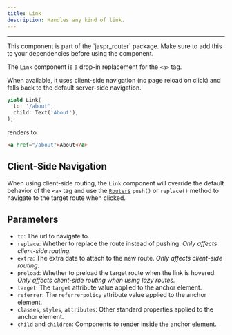```yaml
---
title: Link
description: Handles any kind of link.
---
```


---

<Info>
This component is part of the `jaspr_router` package. Make sure to add this to your dependencies
before using the component.
</Info>

The `Link` component is a drop-in replacement for the `<a>` tag.

When available, it uses client-side navigation (no page reload on click) and falls back to the default
server-side navigation.

```dart
yield Link(
  to: '/about',
  child: Text('About'),
);
```

renders to

```html
<a href="/about">About</a>
```

## Client-Side Navigation

When using client-side routing, the `Link` component will override the default behavior of the `<a>`
tag and use the [`Router`s](/components/router) `push()` or `replace()` method to navigate to the target route when clicked.

## Parameters

- `to`: The url to navigate to.
- `replace`: Whether to replace the route instead of pushing. *Only affects client-side routing.*
- `extra`: The extra data to attach to the new route. *Only affects client-side routing.*
- `preload`: Whether to preload the target route when the link is hovered. *Only affects client-side routing when using lazy routes.*
- `target`: The `target` attribute value applied to the anchor element.
- `referrer`: The `referrerpolicy` attribute value applied to the anchor element.
- `classes`, `styles`, `attributes`: Other standard properties applied to the anchor element.
- `child` and `children`: Components to render inside the anchor element.
